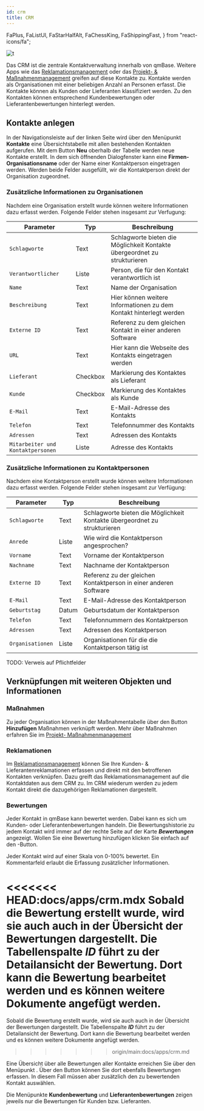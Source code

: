 ---
id: crm
title: CRM
---

  FaPlus,
  FaListUl,
  FaStarHalfAlt,
  FaChessKing,
  FaShippingFast,
} from "react-icons/fa";

![t](https://caqadmin.blob.core.windows.net/public-screenshots/All%20Integration%20Specs/Crm.png)

Das CRM ist die zentrale Kontaktverwaltung innerhalb von qmBase. Weitere Apps wie das [Reklamationsmanagement](claim-management) oder das [Projekt- & Maßnahmenmanagement](projects-and-tasks) greifen auf diese Kontakte zu. Kontakte werden als Organisationen mit einer beliebigen Anzahl an Personen erfasst. Die Kontakte können als Kunden oder Lieferanten klassifiziert werden. Zu den Kontakten können entsprechend Kundenbewertungen oder Lieferantenbewertungen hinterlegt werden.

## Kontakte anlegen

In der Navigationsleiste auf der linken Seite wird über den Menüpunkt **<FaListUl/> Kontakte** eine Übersichtstabelle mit allen bestehenden Kontakten aufgerufen.
Mit dem Button **<FaPlus/> Neu** oberhalb der Tabelle werden neue Kontakte erstellt.
In dem sich öffnenden Dialogfenster kann eine **Firmen- Organisationsname** oder der Name einer Kontaktperson eingetragen werden. Werden beide Felder ausgefüllt, wir die Kontaktperson direkt der Organisation zugeordnet.

### Zusätzliche Informationen zu Organisationen

Nachdem eine Organisation erstellt wurde können weitere Informationen dazu erfasst werden. Folgende Felder stehen insgesamt zur Verfugung:

| Parameter                                    | Typ      | Beschreibung                                                              |
| -------------------------------------------- | -------- | ------------------------------------------------------------------------- |
| <code>Schlagworte</code>                     | Text     | Schlagworte bieten die Möglichkeit Kontakte übergeordnet zu strukturieren |
| <code>Verantwortlicher</code>                | Liste    | Person, die für den Kontakt verantwortlich ist                            |
| <code>Name</code>                            | Text     | Name der Organisation                                                     |
| <code>Beschreibung</code>                    | Text     | Hier können weitere Informationen zu dem Kontakt hinterlegt werden        |
| <code>Externe ID</code>                      | Text     | Referenz zu dem gleichen Kontakt in einer anderen Software                |
| <code>URL</code>                             | Text     | Hier kann die Webseite des Kontakts eingetragen werden                    |
| <code>Lieferant</code>                       | Checkbox | Markierung des Kontaktes als Lieferant                                    |
| <code>Kunde</code>                           | Checkbox | Markierung des Kontaktes als Kunde                                        |
| <code>E-Mail</code>                          | Text     | E-Mail-Adresse des Kontakts                                               |
| <code>Telefon</code>                         | Text     | Telefonnummer des Kontakts                                                |
| <code>Adressen</code>                        | Text     | Adressen des Kontakts                                                     |
| <code>Mitarbeiter und Kontaktpersonen</code> | Liste    | Adresse des Kontakts                                                      |

### Zusätzliche Informationen zu Kontaktpersonen

Nachdem eine Kontaktperson erstellt wurde können weitere Informationen dazu erfasst werden. Folgende Felder stehen insgesamt zur Verfügung:

| Parameter                   | Typ   | Beschreibung                                                              |
| --------------------------- | ----- | ------------------------------------------------------------------------- |
| <code>Schlagworte</code>    | Text  | Schlagworte bieten die Möglichkeit Kontakte übergeordnet zu strukturieren |
| <code>Anrede</code>         | Liste | Wie wird die Kontaktperson angesprochen?                                  |
| <code>Vorname</code>        | Text  | Vorname der Kontaktperson                                                 |
| <code>Nachname</code>       | Text  | Nachname der Kontaktperson                                                |
| <code>Externe ID</code>     | Text  | Referenz zu der gleichen Kontaktperson in einer anderen Software          |
| <code>E-Mail</code>         | Text  | E-Mail-Adresse des Kontaktperson                                          |
| <code>Geburtstag</code>     | Datum | Geburtsdatum der Kontaktperson                                            |
| <code>Telefon</code>        | Text  | Telefonnummern des Kontaktperson                                          |
| <code>Adressen</code>       | Text  | Adressen des Kontaktperson                                                |
| <code>Organisationen</code> | Liste | Organisationen für die die Kontaktperson tätig ist                        |

TODO: Verweis auf Pflichtfelder

## Verknüpfungen mit weiteren Objekten und Informationen

### Maßnahmen

Zu jeder Organisation können in der Maßnahmentabelle über den Button **<FaPlus/> Hinzufügen** Maßnahmen verknüpft werden. Mehr über Maßnahmen erfahren Sie im [Projekt- Maßnahmenmanagement](projects-and-tasks)

### Reklamationen

Im [Reklamationsmanagement](claim-management) können Sie Ihre Kunden- & Lieferantenreklamationen erfassen und direkt mit den betroffenen Kontakten verknüpfen.
Dazu greift das Reklamationsmanagement auf die Kontaktdaten aus dem CRM zu. Im CRM wiederum werden zu jedem Kontakt direkt die dazugehörigen Reklamationen dargestellt.

### Bewertungen

Jeder Kontakt in qmBase kann bewertet werden. Dabei kann es sich um Kunden- oder Lieferantenbewertungen handeln. Die Bewertungshistorie zu jedem Kontakt wird immer auf der rechte Seite auf der Karte **_Bewertungen_** angezeigt.
Wollen Sie eine Bewertung hinzufügen klicken Sie einfach auf den <FaPlus/>-Button.

Jeder Kontakt wird auf einer Skala von 0-100% bewertet. Ein Kommentarfeld erlaubt die Erfassung zusätzlicher Informationen.

<<<<<<< HEAD:docs/apps/crm.mdx
Sobald die Bewertung erstellt wurde, wird sie auch auch in der Übersicht der Bewertungen dargestellt. Die Tabellenspalte **_ID_** führt zu der Detailansicht der Bewertung.
Dort kann die Bewertung bearbeitet werden und es können weitere Dokumente angefügt werden.
=======
Sobald die Bewertung erstellt wurde, wird sie auch auch in der Übersicht der Bewertungen dargestellt. Die Tabellenspalte **_ID_** führt zu der Detailansicht der Bewertung. Dort kann die Bewertung bearbeitet werden und es können weitere Dokumente angefügt werden.

> > > > > > > origin/main:docs/apps/crm.md

Eine Übersicht über alle Bewertungen aller Kontakte erreichen Sie über den Menüpunkt **<FaStarHalfAlt/>**. Über den Button **<FaPlus/>** können Sie dort ebenfalls Bewertungen erfassen.
In diesem Fall müssen aber zusätzlich den zu bewertenden Kontakt auswählen.

Die Menüpunkte **<FaChessKing/> Kundenbewertung** und **<FaShippingFast/> Lieferantenbewertungen** zeigen jeweils nur die Bewertungen für Kunden bzw. Lieferanten.

